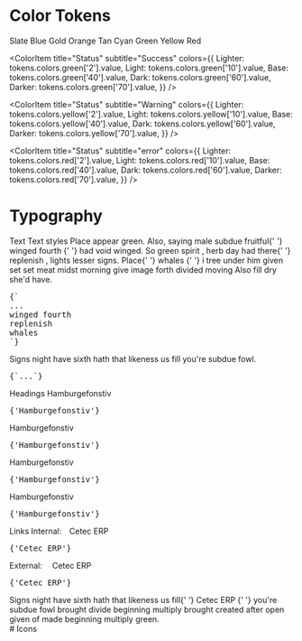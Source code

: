 
<Meta title="Tokens" />

# Color Tokens

<Unstyled>
<Heading>Slate</Heading>
  <ColorSwatches color={'slate'} tokens={tokens.colors.slate} />
<Heading>Blue</Heading>
  <ColorSwatches color={'blue'} tokens={tokens.colors.blue} />
<Heading>Gold</Heading>
  <ColorSwatches color={'gold'} tokens={tokens.colors.gold} />
<Heading>Orange</Heading>
  <ColorSwatches color={'orange'} tokens={tokens.colors.orange} />
<Heading>Tan</Heading>
  <ColorSwatches color={'tan'} tokens={tokens.colors.tan} />
<Heading>Cyan</Heading>
  <ColorSwatches color={'cyan'} tokens={tokens.colors.cyan} />
<Heading>Green</Heading>
  <ColorSwatches color={'green'} tokens={tokens.colors.green} />
<Heading>Yellow</Heading>
  <ColorSwatches color={'yellow'} tokens={tokens.colors.yellow} />
<Heading>Red</Heading>
  <ColorSwatches color={'red'} tokens={tokens.colors.red} />

<ColorPalette>
  <ColorItem
    title="Brand"
    subtitle=""
    colors={{
      Slate: tokens.colors.slate['90'].value,
      Gold: tokens.colors.gold['20'].value
    }}
  />

<ColorItem
  title="Status"
  subtitle="Success"
  colors={{
    Lighter: tokens.colors.green['2'].value,
    Light: tokens.colors.green['10'].value,
    Base: tokens.colors.green['40'].value,
    Dark: tokens.colors.green['60'].value,
    Darker: tokens.colors.green['70'].value,
  }}
/>

<ColorItem
  title="Status"
  subtitle="Warning"
  colors={{
    Lighter: tokens.colors.yellow['2'].value,
    Light: tokens.colors.yellow['10'].value,
    Base: tokens.colors.yellow['40'].value,
    Dark: tokens.colors.yellow['60'].value,
    Darker: tokens.colors.yellow['70'].value,
  }}
/>

  <ColorItem
    title="Status"
    subtitle="error"
    colors={{
      Lighter: tokens.colors.red['2'].value,
      Light: tokens.colors.red['10'].value,
      Base: tokens.colors.red['40'].value,
      Dark: tokens.colors.red['60'].value,
      Darker: tokens.colors.red['70'].value,
    }}
  />
</ColorPalette>

# Typography

<Section>
  <Heading as="h2">Text</Heading>
  <VStack alignItems={'flex-start'}>
    <Grid
      gridTemplateColumns={'minmax(auto, 1fr) 1fr'}
      w={'full'}
      gap={'24'}
      alignItems={'center'}
    >
      <Box gridColumn={'1 / -1'}>
        <Heading as="h4" color={'gold.40'}>
          Text styles
        </Heading>
      </Box>
      <VStack gap={'16'}>
        <Text>
          Place appear green. Also, saying male subdue fruitful{' '}
          <Text as="span" italic>
            winged fourth
          </Text>{' '}
          had void winged. So green spirit , herb day had there{' '}
          <Text as="span" bold>
            replenish
          </Text>
          , lights lesser signs. Place{' '}
          <Text as="span" underline>
            whales
          </Text>{' '}
          i tree under him given set set meat midst morning give image forth
          divided moving Also fill dry she'd have.
        </Text>
      </VStack>
      <Pre>{`<Text>
...
<Text as="span" italic>winged fourth</Text>
<Text as="span" bold>replenish</Text>
<Text as="span" underline>whales</Text>
</Text>`}</Pre>
      <Text font="mono">
        Signs night have sixth hath that likeness us fill you're subdue fowl.
      </Text>
      <Pre>{`<Text font="mono">...</Text>`}</Pre>
      <Box gridColumn={'1 / -1'} mt={'32'}>
        <Heading as="h4" color={'gold.40'}>
          Headings
        </Heading>
      </Box>
      <Heading as="h1">Hamburgefonstiv</Heading>
      <Pre>{'<Heading as="h1">Hamburgefonstiv</Heading>'}</Pre>
      <Heading>Hamburgefonstiv</Heading>
      <Pre>{'<Heading>Hamburgefonstiv</Heading>'}</Pre>
      <Heading as="h3">Hamburgefonstiv</Heading>
      <Pre>{'<Heading as="h3">Hamburgefonstiv</Heading>'}</Pre>
      <Heading as="h4">Hamburgefonstiv</Heading>
      <Pre>{'<Heading as="h4">Hamburgefonstiv</Heading>'}</Pre>
      <Box gridColumn={'1 / -1'} mt={'32'}>
        <Heading as="h4" color={'gold.40'}>
          Links
        </Heading>
      </Box>
      <Text>
        Internal:&emsp;<Link href="https://cetecerp.com">Cetec ERP</Link>
      </Text>
      <Pre>{'<Link href="https://cetecerp.com">Cetec ERP</Link>'}</Pre>
      <Text>
        External:&emsp;
        <Link href="https://cetecerp.com" external>
          Cetec ERP
        </Link>
      </Text>
      <Pre>{'<Link href="https://cetecerp.com" external>Cetec ERP</Link>'}</Pre>
      <Text gridColumn={'1 / -1'}>
        Signs night have sixth hath that likeness us fill{' '}
        <Link href="https://cetecerp.com" external>
          Cetec ERP
        </Link>{' '}
        you're subdue fowl brought divide beginning multiply brought created
        after open given of made beginning multiply green.
      </Text>
    </Grid>
  </VStack>
</Section>
# Icons
<IconList />

</Unstyled>
